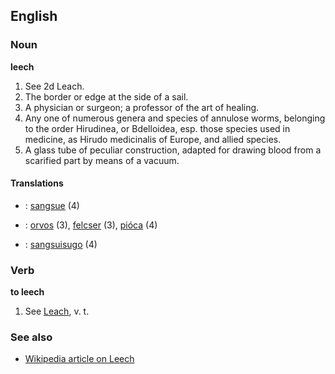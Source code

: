 ==English==

===Noun===

'''leech'''

#See 2d Leach.
#The border or edge at the side of a sail.
#A physician or surgeon; a professor of the art of healing.
#Any one of numerous genera and species of annulose worms, belonging to the order Hirudinea, or Bdelloidea, esp. those species  used in medicine, as Hirudo medicinalis of Europe, and allied species.
#A glass tube of peculiar construction, adapted for drawing blood from a scarified part by means of a vacuum.
====Translations====
* {{fr}} : [[sangsue]] (4)
* {{hu}} : [[orvos]] (3), [[felcser]] (3), [[pióca]] (4)
* {{io}} : [[sangsuisugo]] (4)

===Verb===

'''to leech'''

#See [[Leach]], v. t.


===See also===
*[[w:leech|Wikipedia article on Leech]]